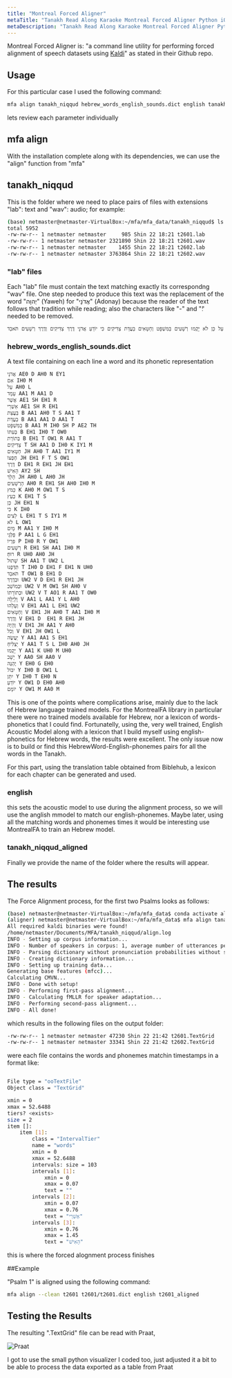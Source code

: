 ```yaml
---
title: "Montreal Forced Aligner"
metaTitle: "Tanakh Read Along Karaoke Montreal Forced Aligner Python iOS Android"
metaDescription: "Tanakh Read Along Karaoke Montreal Forced Aligner Python iOS Android"
---
```

Montreal Forced Aligner is: "a command line utility for performing forced alignment of speech datasets using [Kaldi](http://kaldi-asr.org/)" as stated in their Github repo.

## Usage

For this particular case I used the following command:
```bash
mfa align tanakh_niqqud hebrew_words_english_sounds.dict english tanakh_niqqud_aligned/
```
lets review each parameter individually

## mfa align
With the installation complete along with its dependencies, we can use the "align" function from "mfa"

## tanakh_niqqud
This is the folder where we need to place pairs of files with extensions "lab": text and "wav": audio; for example:

```bash
(base) netmaster@netmaster-VirtualBox:~/mfa/mfa_data/tanakh_niqqud$ ls -l
total 5952
-rw-rw-r-- 1 netmaster netmaster     985 Shin 22 18:21 t2601.lab
-rw-rw-r-- 1 netmaster netmaster 2321890 Shin 22 18:21 t2601.wav
-rw-rw-r-- 1 netmaster netmaster    1455 Shin 22 18:21 t2602.lab
-rw-rw-r-- 1 netmaster netmaster 3763864 Shin 22 18:21 t2602.wav
```

### "lab" files
Each "lab" file must contain the text matching exactly its correspondng "wav" file. One step needed to produce this text was the replacement of the word "יְהוָה" (Yaweh) for "אֲדֹנָי" (Adonay) because the reader of the text follows that tradition while reading; also the characters like "-" and "׃" needed to be removed.
```bash
אַשְׁרֵי הָאִישׁ אֲשֶׁר לֹא הָלַךְ בַּעֲצַת רְשָׁעִים וּבְדֶרֶךְ חַטָּאִים לֹא עָמָד וּבְמוֹשַׁב לֵצִים לֹא יָשָׁב כִּי אִם בְּתוֹרַת אֲדֹנָי חֶפְצוֹ וּבְתוֹרָתוֹ יֶהְגֶּה יוֹמָם וָלָיְלָה וְהָיָה כְּעֵץ שָׁתוּל עַל פַּלְגֵי מָיִם אֲשֶׁר פִּרְיוֹ יִתֵּן בְּעִתּוֹ וְעָלֵהוּ לֹא יִבּוֹל וְכֹל אֲשֶׁר יַעֲשֶׂה יַצְלִיחַ לֹא כֵן הָרְשָׁעִים כִּי אִם כַּמֹּץ אֲ‍שֶׁר תִּדְּפֶנּוּ רוּחַ עַל כֵּן לֹא יָקֻמוּ רְשָׁעִים בַּמִּשְׁפָּט וְחַטָּאִים בַּעֲדַת צַדִּיקִים כִּי יוֹדֵעַ אֲדֹנָי דֶּרֶךְ צַדִּיקִים וְדֶרֶךְ רְשָׁעִים תֹּאבֵד
```

### hebrew_words_english_sounds.dict
A text file containing on each line a word and its phonetic representation

```bash
אֲדֹנָי AE0 D AH0 N EY1
אִם IH0 M
עַל AH0 L
עָמָד AA1 M AA1 D
אֲשֶׁר AE1 SH EH1 R
אַשְׁרֵי AE1 SH R EH1
בַּעֲצַת B AA1 AH0 T S AA1 T
בַּעֲדַת B AA1 AA1 D AA1 T
בַּמִּשְׁפָּט B AA1 M IH0 SH P AE2 TH
בְּעִתּוֹ B EH1 IH0 T OW0
בְּתוֹרַת B EH1 T OW1 R AA1 T
צַדִּיקִים T SH AA1 D IH0 K IY1 M
חַטָּאִים JH AH0 T AA1 IY1 M
חֶפְצוֹ JH EH1 F T S OW1
דֶּרֶךְ D EH1 R EH1 JH EH1
הָאִישׁ AY2 SH
הָלַךְ JH AH0 L AH0 JH
הָרְשָׁעִים AH0 R EH1 SH AH0 IH0 M
כַּמֹּץ K AH0 M OW1 T S
כְּעֵץ K EH1 T S
כֵּן JH EH1 N
כִּי K IH0
לֵצִים L EH1 T S IY1 M
לֹא L OW1
מָיִם M AA1 Y IH0 M
פַּלְגֵי P AA1 L G EH1
פִּרְיוֹ P IH0 R Y OW1
רְשָׁעִים R EH1 SH AA1 IH0 M
רוּחַ׃ R UH0 AH0 JH
שָׁתוּל SH AA1 T UW2 L
תִּדְּפֶנּוּ T IH0 D EH1 F EH1 N UH0
תֹּאבֵד T OW1 B EH1 D
וּבְדֶרֶךְ UW2 V D EH1 R EH1 JH
וּבְמוֹשַׁב UW2 V M OW1 SH AH0 V
וּבְתוֹרָתוֹ UW2 V T AO1 R AA1 T OW0
וָלָיְלָה V AA1 L AA1 Y L AH0
וְעָלֵהוּ V EH1 AA1 L EH1 UW2
וְחַטָּאִים V EH1 JH AH0 T AA1 IH0 M
וְדֶרֶךְ V EH1 D  EH1 R EH1 JH
וְהָיָה V EH1 JH AA1 Y AH0
וְכֹל V EH1 JH OW1 L
יַעֲשֶׂה Y AA1 AA1 S EH1
יַצְלִיחַ Y AA1 T S L IH0 AH0 JH
יָקֻמוּ Y AA1 K UH0 M UH0
יָשָׁב Y AA0 SH AA0 V
יֶהְגֶּה Y EH0 G EH0
יִבּוֹל Y IH0 B OW1 L
יִתֵּן Y IH0 T EH0 N
יוֹדֵעַ Y OW1 D EH0 AH0
יוֹמָם Y OW1 M AA0 M
```
This is one of the points where complications arise, mainly due to the lack of Hebrew language trained models. For the MontrealFA library in particular there were no trained models available for Hebrew, nor a lexicon of words-phonetics that I could find.
Fortunatelly, using the, very well trained, English Acoustic Model along with a lexicon that I build myself using english-phonetics for Hebrew words, the results were excellent.
The only issue now is to build or find this HebrewWord-English-phonemes pairs for all the words in the Tanakh.

For this part, using the translation table obtained from Biblehub, a lexicon for each chapter can be generated and used.


### english
this sets the acoustic model to use during the alignment process, so we will use the anglish mmodel to match our english-phonemes. Maybe later, using all the matching words and phonemes times it would be interesting use MontrealFA to train an Hebrew model.

### tanakh_niqqud_aligned
Finally we provide the name of the folder where the results will appear.

## The results
The Force Alignment process, for the first two Psalms looks as follows:
```bash
(base) netmaster@netmaster-VirtualBox:~/mfa/mfa_data$ conda activate aligner
(aligner) netmaster@netmaster-VirtualBox:~/mfa/mfa_data$ mfa align tanakh_niqqud hebrew_words_english_sounds.dict english tanakh_niqqud_aligned/
All required kaldi binaries were found!
/home/netmaster/Documents/MFA/tanakh_niqqud/align.log
INFO - Setting up corpus information...
INFO - Number of speakers in corpus: 1, average number of utterances per speaker: 2.0
INFO - Parsing dictionary without pronunciation probabilities without silence probabilities
INFO - Creating dictionary information...
INFO - Setting up training data...
Generating base features (mfcc)...
Calculating CMVN...
INFO - Done with setup!
INFO - Performing first-pass alignment...
INFO - Calculating fMLLR for speaker adaptation...
INFO - Performing second-pass alignment...
INFO - All done!
```

which results in the following files on the output folder:

```bash
-rw-rw-r-- 1 netmaster netmaster 47230 Shin 22 21:42 t2601.TextGrid
-rw-rw-r-- 1 netmaster netmaster 33341 Shin 22 21:42 t2602.TextGrid
```

were each file contains the words and phonemes matchin timestamps in a format like:
```bash

File type = "ooTextFile"
Object class = "TextGrid"

xmin = 0 
xmax = 52.6488 
tiers? <exists> 
size = 2 
item []: 
    item [1]:
        class = "IntervalTier" 
        name = "words" 
        xmin = 0 
        xmax = 52.6488 
        intervals: size = 103 
        intervals [1]:
            xmin = 0 
            xmax = 0.07 
            text = "" 
        intervals [2]:
            xmin = 0.07 
            xmax = 0.76 
            text = "אַשְׁרֵי" 
        intervals [3]:
            xmin = 0.76 
            xmax = 1.45 
            text = "הָאִישׁ" 
```
this is where the forced alognment process finishes

##Example

"Psalm 1" is aligned using the following command:

```bash
mfa align --clean t2601 t2601/t2601.dict english t2601_aligned
```

## Testing the Results

The resulting ".TextGrid" file can be read with Praat,

![Praat](praat.png)

I got to use the small python visualizer I coded too, just adjusted it a bit to be able to process the data exported as a table from Praat 